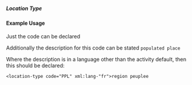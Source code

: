 ===== Location Type ===== 
{{for revision 1.03}}

==== Example Usage ====
Just the code can be declared
<code xml>
<location-type code="PPL"/>
</code>

Additionally the description for this code can be stated
<code xml>
<location-type code="PPL">populated place</location-type>
</code>

Where the description is in a language other than the activity default, then this should be declared:

<code xml>
<location-type code="PPL" xml:lang-"fr">region peuplee</location-type>
</code>